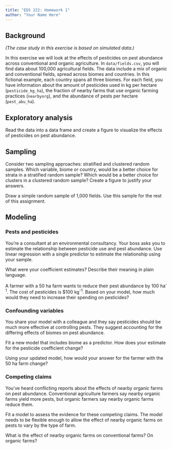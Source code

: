 ```yaml
---
title: "EDS 222: Homework 1"
author: "Your Name Here"
---
```


## Background

*(The case study in this exercise is based on simulated data.)*

In this exercise we will look at the effects of pesticides on pest abundance across conventional and organic agriculture. In `data/fields.csv`, you will find data about 100,000 agricultural fields. The data include a mix of organic and conventional fields, spread across biomes and countries. In this fictional example, each country spans all three biomes. For each field, you have information about the amount of pesticides used in kg per hectare (`pesticide_kg_ha`), the fraction of nearby farms that use organic farming practices (`nearbyorg`), and the abundance of pests per hectare (`pest_abu_ha`).

## Exploratory analysis

Read the data into a data frame and create a figure to visualize the effects of pesticides on pest abundance.

## Sampling

Consider two sampling approaches: stratified and clustered random samples. Which variable, biome or country, would be a better choice for strata in a stratified random sample? Which would be a better choice for clusters in a clustered random sample? Create a figure to justify your answers.

Draw a simple random sample of 1,000 fields. Use this sample for the rest of this assignment.

## Modeling

### Pests and pesticides

You're a consultant at an environmental consultancy. Your boss asks you to estimate the relationship between pesticide use and pest abundance. Use linear regression with a single predictor to estimate the relationship using your sample.

What were your coefficient estimates? Describe their meaning in plain language.

A farmer with a 50 ha farm wants to reduce their pest abundance by 100 ha^-1^. The cost of pesticides is \$100 kg^-1^. Based on your model, how much would they need to increase their spending on pesticides?

### Confounding variables

You share your model with a colleague and they say pesticides should be much more effective at controlling pests. They suggest accounting for the differing effects of biomes on pest abundance.

Fit a new model that includes biome as a predictor. How does your estimate for the pesticide coefficient change?

Using your updated model, how would your answer for the farmer with the 50 ha farm change?

### Competing claims

You've heard conflicting reports about the effects of nearby organic farms on pest abundance. Conventional agriculture farmers say nearby organic farms yield more pests, but organic farmers say nearby organic farms reduce them.

Fit a model to assess the evidence for these competing claims. The model needs to be flexible enough to allow the effect of nearby organic farms on pests to vary by the type of farm.

What is the effect of nearby organic farms on conventional farms? On organic farms?

